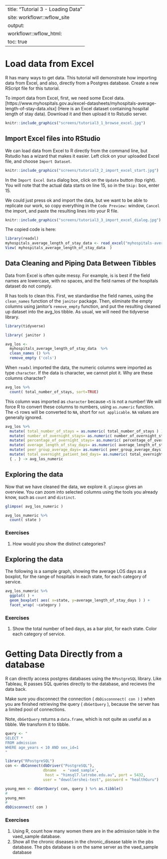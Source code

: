 
---
title: "Tutorial 3 - Loading Data"
site: workflowr::wflow_site
output:
  workflowr::wflow_html:
    toc: true
---

# Load data from Excel

R has many ways to get data.  This tutorial will demonstrate how importing data from Excel, and also, directly from a Postgres database.  Create a new RScript file for this tutorial.

To import data from Excel, first, we need some Excel data. [https://www.myhospitals.gov.au/excel-datasheets/myhospitals-average-length-of-stay-data.xlsx] (Here is an Excel dataset containing hospital length of stay data).  Download it and then upload it to Rstudio server.


```r
knitr::include_graphics("screens/tutorial3_1_browse_excel.jpg")
```

## Import Excel files into RStudio
We can load data from Excel to R directly from the command line, but Rstudio has a wizard that makes it easier.  Left click on your uploaded Excel file, and choose `Import Dataset`.

```r
knitr::include_graphics("screens/tutorial3_2_import_excel_start.jpg")
```
In the `Import Excel Data` dialog box, click on the `Update` button (top right). You will note that the actual data starts on line 15, so in the `Skip:` box, enter 15.  

We could just press ok and import the data, but we want to be able to replicate our work, so copy everything in the `Code Preview:` window, `Cancel` the import, and paste the resulting lines into your R file.


```r
knitr::include_graphics("screens/tutorial3_3_import_excel_dialog.jpg")
```

The copied code is here:

```r

library(readxl)
myhospitals_average_length_of_stay_data <- read_excel("myhospitals-average-length-of-stay-data.xlsx", skip = 15)
View( myhospitals_average_length_of_stay_data  )

```

## Data Cleaning and Piping Data Between Tibbles

Data from Excel is often quite messy. For example, is is best if the field names are lowercase, with no spaces, and the field names of the hospitals dataset do not comply. 

R has tools to clean this.  First, we standardise the field names, using the `clean_names` function of the `janitor` package.  Then, eliminate the empty columns using janitor's `remove_empty` function, and put the resulting cleaned up dataset into the avg_los tibble.  As usual, we will need the tidyverse library.


```r
library(tidyverse)

library( janitor )

avg_los <- 
  myhospitals_average_length_of_stay_data  %>%
  clean_names () %>%
  remove_empty ('cols')

```
When `readxl` imported the data, the numeric columns were imported as type `character`.  If the data is character, we cannot plot it.   Why are these columns character?  


```r

avg_los %>%
  count( total_number_of_stays, sort=TRUE)

```
This column was imported as `character` because `<5` is not a number! We will force R to convert these columns to numbers, using `as.numeric` function.  The `<5` rows will be converted to `NA`, short for `not applicable`. `NA` values are generally ignored.

```r

avg_los %>%
  mutate( total_number_of_stays = as.numeric( total_number_of_stays ) ) %>%
  mutate( number_of_overnight_stays= as.numeric( number_of_overnight_stays) ) %>%
  mutate( percentage_of_overnight_stays= as.numeric( percentage_of_overnight_stays) ) %>%
  mutate( average_length_of_stay_days= as.numeric( average_length_of_stay_days) ) %>%
  mutate( peer_group_average_days= as.numeric( peer_group_average_days) ) %>%
  mutate( total_overnight_patient_bed_days= as.numeric( total_overnight_patient_bed_days) ) %>% 
  { . } -> avg_los_numeric

```

## Exploring the data

Now that we have cleaned the data, we explore it.  `glimpse` gives an overview.  You can zoom into selected columns using the tools you already know, such as `count` and `distinct`.

```r
glimpse( avg_los_numeric )

avg_los_numeric %>%
  count( state )

```

### Exercises

1. How would you show the distinct categories?
   


## Exploring the data

The following is a sample graph, showing the average LOS days as a boxplot, for the range of hospitals in each state, for each category of service.

```r

avg_los_numeric %>%
  ggplot( ) +
  geom_boxplot( aes( x=state, y=average_length_of_stay_days ) ) +
  facet_wrap( ~category )

```


### Exercises

1.  Show the total number of bed days, as a bar plot, for each state.  Color each category of service.  


# Getting Data Directly from a database

R can directly access postgres databases using the  `RPostgreSQL` library.  Like Tableau, R passes SQL queries directly to the database, and recieves the data back.

Make sure you disconnect the connection ( `dbDisconnnect( con )` ) when you are finished retrieving the query ( `dbGetQuery` ), because the server has a limited pool of connections.

Note, `dbGetQuery` returns a `data.frame`, which is not quite as useful as a tibble.  We transform it to tibble.

```r

query <- " 
SELECT * 
FROM admission
WHERE age_years < 10 AND sex_id=1
"

library("RPostgreSQL")
con <- dbConnect(dbDriver("PostgreSQL"), 
                 dbname   = 'vaed_sample',
                  host = "himsql7.latrobe.edu.au", port = 5432,
                 user = "dewollershei-test", password = "healthGuru")

young_men <- dbGetQuery( con, query ) %>% as.tibble() 
#
young_men
#
dbDisconnect( con )

```

### Exercises

1.  Using R, count how many women there are in the admission table in the vaed_sample database.
1.  Show all the chronic diseases in the chronic_disease table in the pbs database.  The pbs database is on the same server as the vaed_sample database



